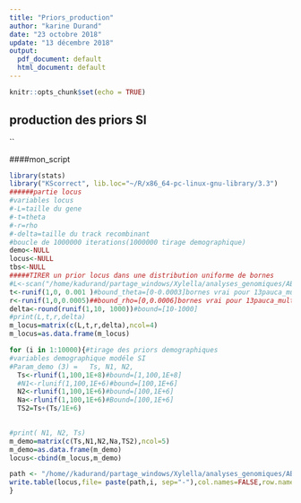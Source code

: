 ```yaml
---
title: "Priors_production"
author: "karine Durand"
date: "23 octobre 2018"
update: "13 décembre 2018"
output:
  pdf_document: default
  html_document: default
---
```


```r
knitr::opts_chunk$set(echo = TRUE)
```


## production des priors SI

``

####mon_script
```r
library(stats)
library("KScorrect", lib.loc="~/R/x86_64-pc-linux-gnu-library/3.3")
######partie locus 
#variables locus
#-L=taille du gene
#-t=theta
#-r=rho
#-delta=taille du track recombinant
#boucle de 1000000 iterations(1000000 tirage demographique)
demo<-NULL
locus<-NULL
tbs<-NULL
#####TIRER un prior locus dans une distribution uniforme de bornes 
#L<-scan("/home/kadurand/partage_windows/Xylella/analyses_genomiques/ABC/1368oRTHOLOGUES_summarystats/lenght")#bound_taille du gene[100-2500]
t<-runif(1,0, 0.001 )#bound_theta=[0-0.0003]bornes vrai pour 13pauca_multiplex augmenter la borne sup à 0.001]
r<-runif(1,0,0.0005)##bound_rho=[0,0.0006]bornes vrai pour 13pauca_multiplex augmenter la borne sup à 0.001]
delta<-round(runif(1,10, 1000))#bound=[10-1000]
#print(L,t,r,delta)
m_locus=matrix(c(L,t,r,delta),ncol=4)
m_locus=as.data.frame(m_locus)

for (i in 1:10000){#tirage des priors demographiques
#variables demographique modéle SI
#Param_demo (3) =   Ts, N1, N2,
  Ts<-rlunif(1,100,1E+8)#bound=[1,100,1E+8]
  #N1<-rlunif(1,100,1E+6)#bound=[100,1E+6]
  N2<-rlunif(1,100,1E+6)#bound=[100,1E+6]
  Na<-rlunif(1,100,1E+6)#Bound=[100,1E+6]
  TS2=Ts+(Ts/1E+6)

 
#print( N1, N2, Ts)
m_demo=matrix(c(Ts,N1,N2,Na,TS2),ncol=5)
m_demo=as.data.frame(m_demo)
locus<-cbind(m_locus,m_demo)

path <- "/home//kadurand/partage_windows/Xylella/analyses_genomiques/ABC/fastSimBac_linux/Priors_SI_10000/priorsSI" 
write.table(locus,file= paste(path,i, sep="-"),col.names=FALSE,row.names =FALSE)
}
```

